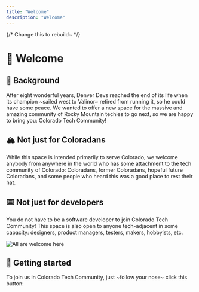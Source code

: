 ```yaml
---
title: "Welcome"
description: "Welcome"
---
```




{/* Change this to rebuild~ */}

# 👋 Welcome

## 📜 Background

After eight wonderful years, Denver Devs reached the end of its life when its champion ~sailed west to Valinor~ retired from running it, so he could have some peace. We wanted to offer a new space for the massive and amazing community of Rocky Mountain techies to go next, so we are happy to bring you: Colorado Tech Community!

## 🏔️ Not just for Coloradans

While this space is intended primarily to serve Colorado, we welcome anybody from anywhere in the world who has some attachment to the tech community of Colorado: Coloradans, former Coloradans, hopeful future Coloradans, and some people who heard this was a good place to rest their hat.

## ⌨️ Not just for developers

You do not have to be a software developer to join Colorado Tech Community! This space is also open to anyone tech-adjacent in some capacity: designers, product managers, testers, makers, hobbyists, etc.

<CenteredContent>
  <Image src={allAreWelcomeHere} alt="All are welcome here" width={250} />
</CenteredContent>

## 🎉 Getting started

To join us in Colorado Tech Community, just ~follow your nose~ click this button:

<DiscordButton />

